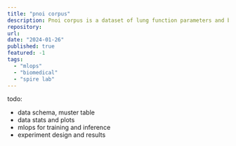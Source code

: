 ```yaml
---
title: "pnoi corpus"
description: Pnoi corpus is a dataset of lung function parameters and breath sound of individuals recorded from multiple locations.
repository:
url: 
date: "2024-01-26"
published: true
featured: -1
tags:
  - "mlops"
  - "biomedical"
  - "spire lab"
---
```


todo:
  - data schema, muster table
  - data stats and plots
  - mlops for training and inference
  - experiment design and results